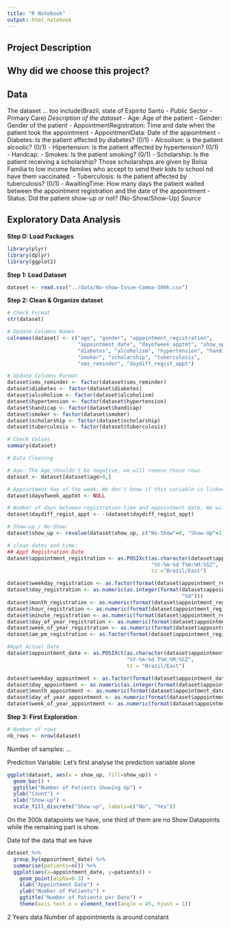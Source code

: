 ```yaml
---
title: "R Notebook"
output: html_notebook
---
```


## Project Description

## Why did we choose this project?


## Data
The dataset ... too include(Brazil, state of Espirito Santo - Public Sector - Primary Care)
*Description of the dataset*
- Age: Age of the patient
- Gender: Gender of the patient
- AppointmentRegistration: Time and date when the patient took the appointment
- AppointmentData: Date of the appointment
- Diabetes: Is the patient affected by diabetes? (0/1)
- Alcoolism: is the patient alcoolic? (0/1)
- Hipertension: Is the patient affected by hypertension? (0/1)
- Handcap: 
- Smokes: Is the patient smoking? (0/1)
- Scholarship: Is the patient receiving a scholarship? Those scholarships are given by Bolsa Familia to low income families who accept to send their kids to school nd have them vaccinated. 
- Tuberculosis: Is the patient affected by tuberculosis? (0/1)
- AwaitingTime: How many days the patient waited between the appointment registration and the date of the appointment
- Status: Did the patient show-up or not? (No-Show/Show-Up)
*Source*

## Exploratory Data Analysis

**Step 0: Load Packages**

```r
library(plyr)
library(dplyr)
library(ggplot2)
```

**Step 1: Load Dataset**
```r
dataset <- read.csv("../data/No-show-Issue-Comma-300k.csv")
```

**Step 2: Clean & Organize dataset**
```r
# Check Format
str(dataset)
```

```r
# Update Columns Names
colnames(dataset) <- c("age", "gender", "appointment_registration", 
                       "appointment_date", "dayofweek_apptmt", "show_up",
                       "diabetes", "alcoholism", "hypertension", "handicap", 
                       "smoker", "scholarship", "tuberculosis",
                       "sms_reminder", "daydiff_regist_appt")

# Update Columns Format
dataset$sms_reminder <- factor(dataset$sms_reminder)
dataset$diabetes <- factor(dataset$diabetes)
dataset$alcoholism <- factor(dataset$alcoholism)
dataset$hypertension <- factor(dataset$hypertension)
dataset$handicap <- factor(dataset$handicap)
dataset$smoker <- factor(dataset$smoker)
dataset$scholarship <- factor(dataset$scholarship)
dataset$tuberculosis <- factor(dataset$tuberculosis)
```

```r
# Check Values
summary(dataset)
```


```r
# Data Cleaning

# Age: The Age shouldn't be negative, we will remove those rows. 
dataset <- dataset[dataset$age>0,]

# Appointment day of the week: We don't know if this variable is linked to the registration date or the apointment date - we will delete it and use the raw columns only
dataset$dayofweek_apptmt <- NULL

# Number of days between registration time and appointment date: We will convert this value to be positive
dataset$daydiff_regist_appt <- -(dataset$daydiff_regist_appt)

# Show-up / No-Show: 
dataset$show_up <- revalue(dataset$show_up, c("No-Show"=0, "Show-Up"=1))

# clean dates and time:
## Appt Registration Date
dataset$appointment_registration <- as.POSIXct(as.character(dataset$appointment_registration), 
                                               "%Y-%m-%d T%H:%M:%SZ", 
                                               tz ="Brazil/East")

dataset$weekday_registration <- as.factor(format(dataset$appointment_registration, "%a"))
dataset$day_registration <- as.numeric(as.integer(format(dataset$appointment_registration, 
                                                         "%d")))
dataset$month_registration <- as.numeric(format(dataset$appointment_registration, "%m"))
dataset$hour_registration <- as.numeric(format(dataset$appointment_registration,"%H"))
dataset$minute_registration <- as.numeric(format(dataset$appointment_registration,"%M"))
dataset$day_of_year_registration <- as.numeric(format(dataset$appointment_registration,"%j"))
dataset$week_of_year_registration <- as.numeric(format(dataset$appointment_registration,"%U"))
dataset$am_pm_registration <- as.factor(format(dataset$appointment_registration,"%p"))

#Appt Actual Date
dataset$appointment_date <- as.POSIXct(as.character(dataset$appointment_date), 
                                       "%Y-%m-%d T%H:%M:%SZ", 
                                       tz = "Brazil/East")

dataset$weekday_appointment <- as.factor(format(dataset$appointment_date,"%a"))
dataset$day_appointment <- as.numeric(as.integer(format(dataset$appointment_date,"%d")))
dataset$month_appointment <- as.numeric(format(dataset$appointment_date,"%m"))
dataset$day_of_year_appointment <- as.numeric(format(dataset$appointment_date,"%j"))
dataset$week_of_year_appointment <- as.numeric(format(dataset$appointment_date,"%U"))
```

**Step 3: First Exploration**
```r
# Number of rows
nb_rows <- nrow(dataset)
```
Number of samples: ...

Prediction Variable: Let's first analyse the prediction variable alone
```r
ggplot(dataset, aes(x = show_up, fill=show_up)) +
  geom_bar() +
  ggtitle("Number of Patients Showing Up") +
  ylab("Count") +
  xlab("Show-up") + 
  scale_fill_discrete("Show-up", labels=c("No", "Yes"))
```

On the 300k datapoints we have, one third of them are no Show Datapoints while the remaining part is show. 

Date tof the data that we have
```r
dataset %>% 
  group_by(appointment_date) %>% 
  summarise(patients=n()) %>% 
  ggplot(aes(x=appointment_date, y=patients)) + 
    geom_point(alpha=0.3) +
    xlab("Appointment Date") +
    ylab("Number of Patients") +
    ggtitle("Number of Patients per Date") +
    theme(axis.text.x = element_text(angle = 45, hjust = 1))
```
2 Years data
Number of appointments is around constant



